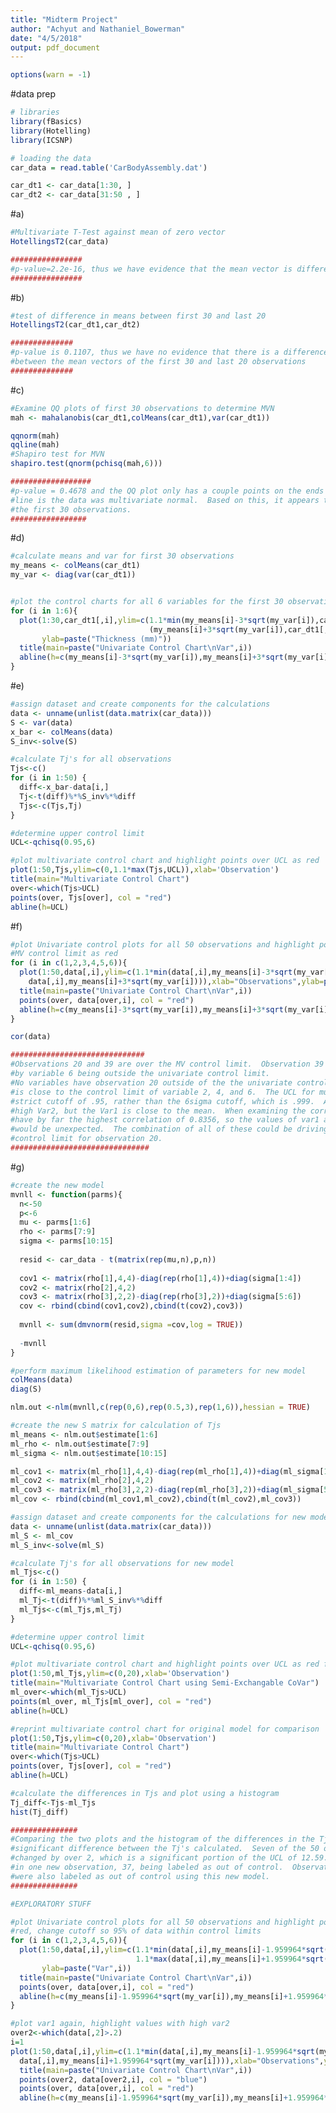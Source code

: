 ```yaml
---
title: "Midterm Project"
author: "Achyut and Nathaniel_Bowerman"
date: "4/5/2018"
output: pdf_document
---
```

```r
options(warn = -1)
```

#data prep
```r
# libraries
library(fBasics)
library(Hotelling)
library(ICSNP)

# loading the data
car_data = read.table('CarBodyAssembly.dat')

car_dt1 <- car_data[1:30, ]
car_dt2 <- car_data[31:50 , ]
```

#a)
```r
#Multivariate T-Test against mean of zero vector
HotellingsT2(car_data)

################
#p-value=2.2e-16, thus we have evidence that the mean vector is different than [0,0,0,0,0,0]
################
```

#b)
```r
#test of difference in means between first 30 and last 20
HotellingsT2(car_dt1,car_dt2)

##############
#p-value is 0.1107, thus we have no evidence that there is a difference 
#between the mean vectors of the first 30 and last 20 observations
##############

```

#c)
```r
#Examine QQ plots of first 30 observations to determine MVN
mah <- mahalanobis(car_dt1,colMeans(car_dt1),var(car_dt1))

qqnorm(mah)
qqline(mah)
#Shapiro test for MVN
shapiro.test(qnorm(pchisq(mah,6)))

##################
#p-value = 0.4678 and the QQ plot only has a couple points on the ends that are far from the expected
#line is the data was multivariate normal.  Based on this, it appears that the data are normal for 
#the first 30 observations.
#################
```

#d)
```r
#calculate means and var for first 30 observations
my_means <- colMeans(car_dt1)
my_var <- diag(var(car_dt1))


#plot the control charts for all 6 variables for the first 30 observations
for (i in 1:6){
  plot(1:30,car_dt1[,i],ylim=c(1.1*min(my_means[i]-3*sqrt(my_var[i]),car_dt1[,i]),max
                               (my_means[i]+3*sqrt(my_var[i]),car_dt1[,i])),xlab="Observation",
       ylab=paste("Thickness (mm)"))
  title(main=paste("Univariate Control Chart\nVar",i))
  abline(h=c(my_means[i]-3*sqrt(my_var[i]),my_means[i]+3*sqrt(my_var[i])))
}

```

#e)
```r
#assign dataset and create components for the calculations
data <- unname(unlist(data.matrix(car_data)))
S <- var(data)
x_bar <- colMeans(data)
S_inv<-solve(S)

#calculate Tj's for all observations
Tjs<-c()
for (i in 1:50) {
  diff<-x_bar-data[i,]
  Tj<-t(diff)%*%S_inv%*%diff
  Tjs<-c(Tjs,Tj)
}

#determine upper control limit
UCL<-qchisq(0.95,6)

#plot multivariate control chart and highlight points over UCL as red
plot(1:50,Tjs,ylim=c(0,1.1*max(Tjs,UCL)),xlab='Observation')
title(main="Multivariate Control Chart")
over<-which(Tjs>UCL)
points(over, Tjs[over], col = "red")
abline(h=UCL)

```

#f)
```r
#plot Univariate control plots for all 50 observations and highlight points over 
#MV control limit as red
for (i in c(1,2,3,4,5,6)){
  plot(1:50,data[,i],ylim=c(1.1*min(data[,i],my_means[i]-3*sqrt(my_var[i])),1.1*max(
    data[,i],my_means[i]+3*sqrt(my_var[i]))),xlab="Observations",ylab=paste("Var",i))
  title(main=paste("Univariate Control Chart\nVar",i))
  points(over, data[over,i], col = "red")
  abline(h=c(my_means[i]-3*sqrt(my_var[i]),my_means[i]+3*sqrt(my_var[i])))
}

cor(data)

##############################
#Observations 20 and 39 are over the MV control limit.  Observation 39 seems to mostly be driven 
#by variable 6 being outside the univariate control limit.  
#No variables have observation 20 outside of the the univariate control limit, but observation 20
#is close to the control limit of variable 2, 4, and 6.  The UCL for multivariate used a less 
#strict cutoff of .95, rather than the 6sigma cutoff, which is .999.  Also, observation 20 has a 
#high Var2, but the Var1 is close to the mean.  When examining the correlation matrix, var 1 and 2
#have by far the highest correlation of 0.8356, so the values of var1 and var2 for observation 20 
#would be unexpected.  The combination of all of these could be driving the Tj being outside of the 
#control limit for observation 20.
###############################

```

#g)
```r
#create the new model
mvnll <- function(parms){
  n<-50
  p<-6
  mu <- parms[1:6]
  rho <- parms[7:9]
  sigma <- parms[10:15]
  
  resid <- car_data - t(matrix(rep(mu,n),p,n))
  
  cov1 <- matrix(rho[1],4,4)-diag(rep(rho[1],4))+diag(sigma[1:4])
  cov2 <- matrix(rho[2],4,2)
  cov3 <- matrix(rho[3],2,2)-diag(rep(rho[3],2))+diag(sigma[5:6])
  cov <- rbind(cbind(cov1,cov2),cbind(t(cov2),cov3))
  
  mvnll <- sum(dmvnorm(resid,sigma =cov,log = TRUE))
  
  -mvnll
}

#perform maximum likelihood estimation of parameters for new model
colMeans(data)
diag(S)

nlm.out <-nlm(mvnll,c(rep(0,6),rep(0.5,3),rep(1,6)),hessian = TRUE)

#create the new S matrix for calculation of Tjs
ml_means <- nlm.out$estimate[1:6]
ml_rho <- nlm.out$estimate[7:9]
ml_sigma <- nlm.out$estimate[10:15]

ml_cov1 <- matrix(ml_rho[1],4,4)-diag(rep(ml_rho[1],4))+diag(ml_sigma[1:4])
ml_cov2 <- matrix(ml_rho[2],4,2)
ml_cov3 <- matrix(ml_rho[3],2,2)-diag(rep(ml_rho[3],2))+diag(ml_sigma[5:6])
ml_cov <- rbind(cbind(ml_cov1,ml_cov2),cbind(t(ml_cov2),ml_cov3))

#assign dataset and create components for the calculations for new model
data <- unname(unlist(data.matrix(car_data)))
ml_S <- ml_cov
ml_S_inv<-solve(ml_S)

#calculate Tj's for all observations for new model
ml_Tjs<-c()
for (i in 1:50) {
  diff<-ml_means-data[i,]
  ml_Tj<-t(diff)%*%ml_S_inv%*%diff
  ml_Tjs<-c(ml_Tjs,ml_Tj)
}

#determine upper control limit
UCL<-qchisq(0.95,6)

#plot multivariate control chart and highlight points over UCL as red for new model
plot(1:50,ml_Tjs,ylim=c(0,20),xlab='Observation')
title(main="Multivariate Control Chart using Semi-Exchangable CoVar")
ml_over<-which(ml_Tjs>UCL)
points(ml_over, ml_Tjs[ml_over], col = "red")
abline(h=UCL)

#reprint multivariate control chart for original model for comparison
plot(1:50,Tjs,ylim=c(0,20),xlab='Observation')
title(main="Multivariate Control Chart")
over<-which(Tjs>UCL)
points(over, Tjs[over], col = "red")
abline(h=UCL)

#calculate the differences in Tjs and plot using a histogram
Tj_diff<-Tjs-ml_Tjs
hist(Tj_diff)

###############
#Comparing the two plots and the histogram of the differences in the Tj's, there was a 
#significant difference between the Tj's calculated.  Seven of the 50 observations 
#changed by over 2, which is a significant portion of the UCL of 12.59.  This resulted 
#in one new observation, 37, being labeled as out of control.  Observations 20 and 39 
#were also labeled as out of control using this new model.
###############
```


```r
#EXPLORATORY STUFF

#plot Univariate control plots for all 50 observations and highlight points over MV control limit as
#red, change cutoff so 95% of data within control limits
for (i in c(1,2,3,4,5,6)){
  plot(1:50,data[,i],ylim=c(1.1*min(data[,i],my_means[i]-1.959964*sqrt(my_var[i])),
                            1.1*max(data[,i],my_means[i]+1.959964*sqrt(my_var[i]))),xlab="Observations",
       ylab=paste("Var",i))
  title(main=paste("Univariate Control Chart\nVar",i))
  points(over, data[over,i], col = "red")
  abline(h=c(my_means[i]-1.959964*sqrt(my_var[i]),my_means[i]+1.959964*sqrt(my_var[i])))
}

#plot var1 again, highlight values with high var2
over2<-which(data[,2]>.2)
i=1
plot(1:50,data[,i],ylim=c(1.1*min(data[,i],my_means[i]-1.959964*sqrt(my_var[i])),1.1*max(
  data[,i],my_means[i]+1.959964*sqrt(my_var[i]))),xlab="Observations",ylab=paste("Var",i))
  title(main=paste("Univariate Control Chart\nVar",i))
  points(over2, data[over2,i], col = "blue")
  points(over, data[over,i], col = "red")
  abline(h=c(my_means[i]-1.959964*sqrt(my_var[i]),my_means[i]+1.959964*sqrt(my_var[i])))

```

